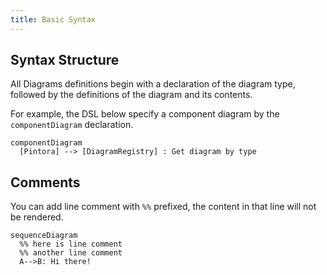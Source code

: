 ```yaml
---
title: Basic Syntax
---
```


## Syntax Structure

All Diagrams definitions begin with a declaration of the diagram type, followed by the definitions of the diagram and its contents.

For example, the DSL below specify a component diagram by the `componentDiagram` declaration.

```pintora play
componentDiagram
  [Pintora] --> [DiagramRegistry] : Get diagram by type
```

## Comments

You can add line comment with `%%` prefixed, the content in that line will not be rendered.

```pintora play
sequenceDiagram
  %% here is line comment
  %% another line comment
  A-->B: Hi there!
```

